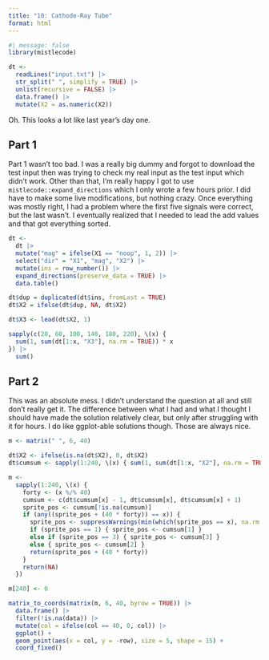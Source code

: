 ```yaml
---
title: "10: Cathode-Ray Tube"
format: html
---
```


```r
#| message: false
library(mistlecode)
```

```r
dt <-
  readLines("input.txt") |>
  str_split(" ", simplify = TRUE) |>
  unlist(recursive = FALSE) |>
  data.frame() |>
  mutate(X2 = as.numeric(X2))
```

Oh. This looks a lot like last year's day one.

## Part 1

Part 1 wasn't too bad. I was a really big dummy and forgot to download the test input then was trying to check my real input as the test input which didn't work. Other than that, I'm really happy I got to use `mistlecode::expand_directions` which I only wrote a few hours prior. I did have to make some live modifications, but nothing crazy. Once everything was mostly right, I had a problem where the first five signals were correct, but the last wasn't. I eventually realized that I needed to lead the add values and that got everything sorted.

```r
dt <-
  dt |>
  mutate("mag" = ifelse(X1 == "noop", 1, 2)) |>
  select("dir" = "X1", "mag", "X2") |>
  mutate(ins = row_number()) |>
  expand_directions(preserve_data = TRUE) |>
  data.table()

dt$dup = duplicated(dt$ins, fromLast = TRUE)
dt$X2 = ifelse(dt$dup, NA, dt$X2)

dt$X3 <- lead(dt$X2, 1)

sapply(c(20, 60, 100, 140, 180, 220), \(x) {
  sum(1, sum(dt[1:x, "X3"], na.rm = TRUE)) * x
}) |>
  sum()
```

## Part 2

This was an absolute mess. I didn't understand the question at all and still don't really get it. The difference between what I had and what I thought I should have made the solution relatively clear, but only after struggling with it for hours. I do like ggplot-able solutions though. Those are always nice.

```r
m <- matrix(" ", 6, 40)

dt$X2 <- ifelse(is.na(dt$X2), 0, dt$X2)
dt$cumsum <- sapply(1:240, \(x) { sum(1, sum(dt[1:x, "X2"], na.rm = TRUE)) })

m <-
  sapply(1:240, \(x) {
    forty <- (x %/% 40)
    cumsum <- c(dt$cumsum[x] - 1, dt$cumsum[x], dt$cumsum[x] + 1)
    sprite_pos <- cumsum[!is.na(cumsum)]
    if (any((sprite_pos + (40 * forty)) == x)) {
      sprite_pos <- suppressWarnings(min(which(sprite_pos == x), na.rm = TRUE))
      if (sprite_pos == 1) { sprite_pos <- cumsum[1] }
      else if (sprite_pos == 3) { sprite_pos <- cumsum[3] }
      else { sprite_pos <- cumsum[2] }
      return(sprite_pos + (40 * forty))
    }
    return(NA)
  })

m[240] <- 0

matrix_to_coords(matrix(m, 6, 40, byrow = TRUE)) |>
  data.frame() |>
  filter(!is.na(data)) |>
  mutate(col = ifelse(col == 40, 0, col)) |>
  ggplot() +
  geom_point(aes(x = col, y = -row), size = 5, shape = 15) +
  coord_fixed()
```
